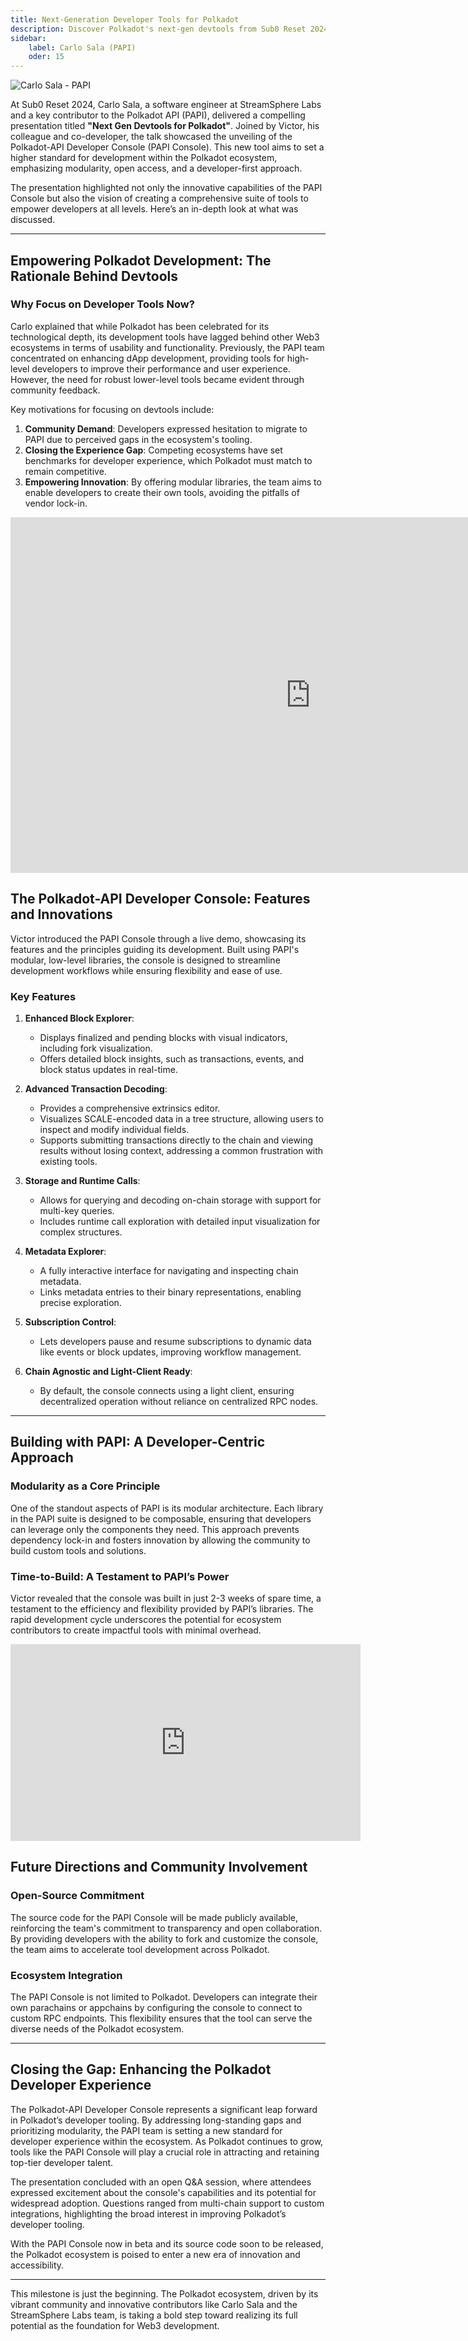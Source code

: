 ```yaml
---
title: Next-Generation Developer Tools for Polkadot
description: Discover Polkadot's next-gen devtools from Sub0 Reset 2024, featuring the groundbreaking Polkadot-API Developer Console for enhanced developer experiences.
sidebar:
    label: Carlo Sala (PAPI)
    oder: 15
---
```



<Image src={coverImage} alt="Carlo Sala - PAPI" />

At Sub0 Reset 2024, Carlo Sala, a software engineer at StreamSphere Labs and a key contributor to the Polkadot API (PAPI), delivered a compelling presentation titled **"Next Gen Devtools for Polkadot"**. Joined by Victor, his colleague and co-developer, the talk showcased the unveiling of the Polkadot-API Developer Console (PAPI Console). This new tool aims to set a higher standard for development within the Polkadot ecosystem, emphasizing modularity, open access, and a developer-first approach.

The presentation highlighted not only the innovative capabilities of the PAPI Console but also the vision of creating a comprehensive suite of tools to empower developers at all levels. Here’s an in-depth look at what was discussed.

---

## Empowering Polkadot Development: The Rationale Behind Devtools

### Why Focus on Developer Tools Now?

Carlo explained that while Polkadot has been celebrated for its technological depth, its development tools have lagged behind other Web3 ecosystems in terms of usability and functionality. Previously, the PAPI team concentrated on enhancing dApp development, providing tools for high-level developers to improve their performance and user experience. However, the need for robust lower-level tools became evident through community feedback.

Key motivations for focusing on devtools include:

1. **Community Demand**: Developers expressed hesitation to migrate to PAPI due to perceived gaps in the ecosystem's tooling.
2. **Closing the Experience Gap**: Competing ecosystems have set benchmarks for developer experience, which Polkadot must match to remain competitive.
3. **Empowering Innovation**: By offering modular libraries, the team aims to enable developers to create their own tools, avoiding the pitfalls of vendor lock-in.

<iframe src="https://docs.google.com/presentation/d/e/2PACX-1vSzUvckUwiKJhsaF_1JSovgFG9g23pVMRApRvwdCs4b3AhPq83nr3nwTqCkDDitWw1oJ_Z9VeZAppgK/embed?start=false&loop=false&delayms=3000" frameborder="0" width="960" height="569" allowfullscreen="true" mozallowfullscreen="true" webkitallowfullscreen="true"></iframe>

## The Polkadot-API Developer Console: Features and Innovations

Victor introduced the PAPI Console through a live demo, showcasing its features and the principles guiding its development. Built using PAPI's modular, low-level libraries, the console is designed to streamline development workflows while ensuring flexibility and ease of use.

### Key Features

1. **Enhanced Block Explorer**:
   - Displays finalized and pending blocks with visual indicators, including fork visualization.
   - Offers detailed block insights, such as transactions, events, and block status updates in real-time.

2. **Advanced Transaction Decoding**:
   - Provides a comprehensive extrinsics editor.
   - Visualizes SCALE-encoded data in a tree structure, allowing users to inspect and modify individual fields.
   - Supports submitting transactions directly to the chain and viewing results without losing context, addressing a common frustration with existing tools.

3. **Storage and Runtime Calls**:
   - Allows for querying and decoding on-chain storage with support for multi-key queries.
   - Includes runtime call exploration with detailed input visualization for complex structures.

4. **Metadata Explorer**:
   - A fully interactive interface for navigating and inspecting chain metadata.
   - Links metadata entries to their binary representations, enabling precise exploration.

5. **Subscription Control**:
   - Lets developers pause and resume subscriptions to dynamic data like events or block updates, improving workflow management.

6. **Chain Agnostic and Light-Client Ready**:
   - By default, the console connects using a light client, ensuring decentralized operation without reliance on centralized RPC nodes.

---

## Building with PAPI: A Developer-Centric Approach

### Modularity as a Core Principle

One of the standout aspects of PAPI is its modular architecture. Each library in the PAPI suite is designed to be composable, ensuring that developers can leverage only the components they need. This approach prevents dependency lock-in and fosters innovation by allowing the community to build custom tools and solutions.

### Time-to-Build: A Testament to PAPI’s Power

Victor revealed that the console was built in just 2-3 weeks of spare time, a testament to the efficiency and flexibility provided by PAPI’s libraries. The rapid development cycle underscores the potential for ecosystem contributors to create impactful tools with minimal overhead.

<iframe width="560" height="315" src="https://www.youtube.com/embed/aOyLhABWGOA?si=Tu3eff9g6o5R1Skz" title="YouTube video player" frameborder="0" allow="accelerometer; autoplay; clipboard-write; encrypted-media; gyroscope; picture-in-picture; web-share" referrerpolicy="strict-origin-when-cross-origin" allowfullscreen></iframe>

## Future Directions and Community Involvement

### Open-Source Commitment

The source code for the PAPI Console will be made publicly available, reinforcing the team's commitment to transparency and open collaboration. By providing developers with the ability to fork and customize the console, the team aims to accelerate tool development across Polkadot.

### Ecosystem Integration

The PAPI Console is not limited to Polkadot. Developers can integrate their own parachains or appchains by configuring the console to connect to custom RPC endpoints. This flexibility ensures that the tool can serve the diverse needs of the Polkadot ecosystem.

---

## Closing the Gap: Enhancing the Polkadot Developer Experience

The Polkadot-API Developer Console represents a significant leap forward in Polkadot’s developer tooling. By addressing long-standing gaps and prioritizing modularity, the PAPI team is setting a new standard for developer experience within the ecosystem. As Polkadot continues to grow, tools like the PAPI Console will play a crucial role in attracting and retaining top-tier developer talent.

The presentation concluded with an open Q&A session, where attendees expressed excitement about the console's capabilities and its potential for widespread adoption. Questions ranged from multi-chain support to custom integrations, highlighting the broad interest in improving Polkadot’s developer tooling.

With the PAPI Console now in beta and its source code soon to be released, the Polkadot ecosystem is poised to enter a new era of innovation and accessibility.

---

This milestone is just the beginning. The Polkadot ecosystem, driven by its vibrant community and innovative contributors like Carlo Sala and the StreamSphere Labs team, is taking a bold step toward realizing its full potential as the foundation for Web3 development.
